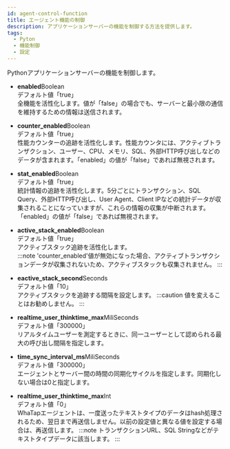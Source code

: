 ```yaml
---
id: agent-control-function
title: エージェント機能の制御
description: アプリケーションサーバーの機能を制御する方法を提供します。
tags:
  - Pyton
  - 機能制御
  - 設定
---
```


Pythonアプリケーションサーバーの機能を制御します。

-   **enabled**<span class='type'>Boolean</span><br/>
      デフォルト値「true」<br/>
      全機能を活性化します。値が「false」の場合でも、サーバーと最小限の通信を維持するための情報は送信されます。

<!-- 명시된 enable이 어디 enable인지 문의 -->

-   **counter_enabled**<span class='type'>Boolean</span><br/>
      デフォルト値「true」<br/>
      性能カウンターの追跡を活性化します。性能カウンタには、アクティブトランザクション、ユーザー、CPU、メモリ、SQL、外部HTTP呼び出しなどのデータが含まれます。「enabled」の値が「false」であれば無視されます。

-   **stat_enabled**<span class='type'>Boolean</span><br/>
      デフォルト値「true」<br/>
      統計情報の追跡を活性化します。5分ごとにトランザクション、SQL Query、外部HTTP呼び出し、User Agent、Client IPなどの統計データが収集されることになっていますが、これらの情報の収集が中断されます。 「enabled」の値が「false」であれば無視されます。 

-   **active_stack_enabled**<span class='type'>Boolean</span><br/>
        デフォルト値「true」<br/>
        アクティブスタック追跡を活性化します。\
    :::note
    'counter_enabled'値が無効になった場合、アクティブトランザクションデータが収集されないため、アクティブスタックも収集されません。
    :::

-   **eactive_stack_second**<span class='type'>Seconds</span><br/>
        デフォルト値「10」<br/>
        アクティブスタックを追跡する間隔を設定します。
    :::caution
    値を変えることはお勧めしません。
    :::

-   **realtime_user_thinktime_max**<span class='type'>MiliSeconds</span><br/>
      デフォルト値「300000」<br/>
      リアルタイムユーザーを測定するときに、同一ユーザーとして認められる最大の呼び出し間隔を指定します。

-   **time_sync_interval_ms**<span class='type'>MiliSeconds</span><br/>
      デフォルト値「300000」<br/>
      エージェントとサーバー間の時間の同期化サイクルを指定します。同期化しない場合は0と指定します。  

-   **realtime_user_thinktime_max**<span class='type'>Int</span><br/>
        デフォルト値「0」<br/>
        WhaTapエージェントは、一度送ったテキストタイプのデータはhash処理されるため、翌日まで再送信しません。以前の設定値と異なる値を設定する場合は、再送信します。
    :::note
    トランザクションURL、SQL Stringなどがテキストタイプデータに該当します。
    :::
